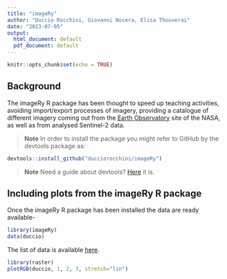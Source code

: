 ```yaml
---
title: "imageRy"
author: "Duccio Rocchini, Giovanni Nocera, Elisa Thouverai"
date: "2023-07-05"
output:
  html_document: default
  pdf_document: default
---
```


```r
knitr::opts_chunk$set(echo = TRUE)
```

## Background

The imageRy R package has been thought to speed up teaching activities, avoiding import/export processes of imagery, providing a catalogue of different imagery coming out from the [Earth Observatory](https://earthobservatory.nasa.gov/) site of the NASA, as well as from analysed Sentinel-2 data.

> **Note**
> In order to install the package you might refer to GitHub by the devtools package as:

```r
devtools::install_github("ducciorocchini/imageRy")
```

> **Note**
Need a guide about devtools? [Here](https://cran.r-project.org/web/packages/githubinstall/vignettes/githubinstall.html) it is.

## Including plots from the imageRy R package

Once the imageRy R package has been installed the data are ready available-

```r
library(imageRy)
data(duccio)
```

The list of data is available [here](https://github.com/ducciorocchini/imageRy/tree/main/data).


```r
library(raster)
plotRGB(duccio, 1, 2, 3, stretch="lin")
```

